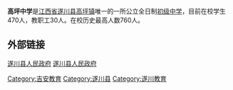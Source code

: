 {{Infobox_School
|name           =遂川县高坪中学
|other_name     =<small>Gaoping Middle School of jiangxi</small>
|image          =http://www.scxjyw.com/Article/UploadFiles/200911/2009111818133844.jpg
|motto          =无
|established    =1968年
|type           =公立全日制初级中学
|grades         =三年制初级中学
|district       =高坪镇
|principal      =曾小琳
|free_label     =创立人
|free_text      =未知
|address        =[[江西省|江西省]][[遂川县|遂川县]]高坪圩镇
|tel            =+86-0796-6350206
|website        =无
}}
'''高坪中学'''是[[江西省|江西省]][[遂川县|遂川县]][[高坪镇_(遂川县)|高坪镇]]唯一的一所公立全日制[[初级中学|初级中学]]，目前在校学生470人，教职工30人。在校历史最高人数760人。

==外部链接==
[https://web.archive.org/web/20110420024229/http://www.suichuan.gov.cn/Dep_index.asp?id=76 遂川县人民政府]
[http://www.scxjyw.com/Article/ShowArticle.asp?ArticleID=854 遂川县人民政府]{{dead link|date=2018年4月 |bot=InternetArchiveBot |fix-attempted=yes }}

{{学校小作品}}
[[Category:吉安教育|Category:吉安教育]]
[[Category:遂川县|Category:遂川县]]
[[Category:遂川教育|Category:遂川教育]]